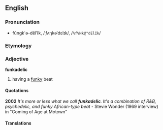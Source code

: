==English==
===Pronunciation===
*fŭngk'ə-dĕlʹĭk, /ˌfʌŋkəˈdɛlɪk/, /<tt>%fVNk@"dElIk</tt>/

===Etymology===
{{blend|funk|psychedelic}}

===Adjective===
'''funkadelic'''

#{{music}} {{slang}} having a [[funky]] beat

====Quotations====
'''2002''' ''It's more or less what we call '''funkadelic'''. It's a combination of R&B, psychedelic, and funky African-type beat'' - Stevie Wonder (1969 interview) in "Coming of Age at Motown"

<!--unlikely to be correct
====Related terms====
*[[funkadelicacy]]
*[[funkadelicate]]
-->

====Translations====
{{top}}
{{mid}}
{{bottom}}